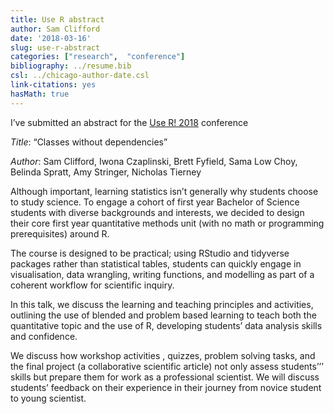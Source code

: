 ```yaml
---
title: Use R abstract
author: Sam Clifford
date: '2018-03-16'
slug: use-r-abstract
categories: ["research",  "conference"]
bibliography: ../resume.bib
csl: ../chicago-author-date.csl
link-citations: yes
hasMath: true
---
```


I've submitted an abstract for the [Use R! 2018](https://user2018.r-project.org/) conference

*Title*: "Classes without dependencies"

*Author*: Sam Clifford, Iwona Czaplinski, Brett Fyfield, Sama Low Choy, Belinda Spratt, Amy Stringer, Nicholas Tierney

Although important, learning statistics isn't generally why students choose to study science. To engage a cohort of first year Bachelor of Science students with diverse backgrounds and interests, we decided to design their core first year quantitative methods unit (with no math or programming prerequisites) around R.

The course is designed to be practical; using RStudio and tidyverse packages rather than statistical tables, students can quickly engage in visualisation, data wrangling, writing functions, and modelling as part of a coherent workflow for scientific inquiry.

In this talk, we discuss the learning and teaching principles and activities, outlining the use of blended and problem based learning to teach both the quantitative topic and the use of R, developing students' data analysis skills and confidence.

We discuss how workshop activities , quizzes, problem solving tasks, and the final project (a collaborative scientific article) not only assess students''' skills but prepare them for work as a professional scientist. We will discuss students' feedback on their experience in their journey from novice student to young scientist.


